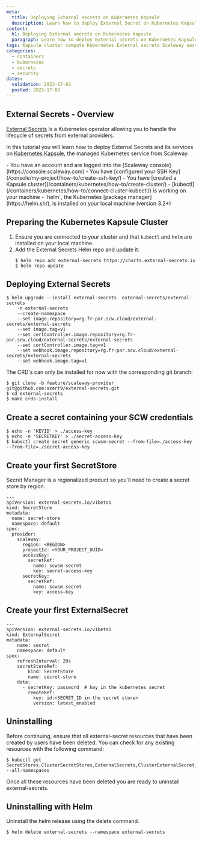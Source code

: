 ```yaml
---
meta:
  title: Deploying External secrets on Kubernetes Kapsule
  description: Learn how to deploy External Secret on Kubernetes Kapsule integrated with Scaleway Secret Manager
content:
  h1: Deploying External secrets on Kubernetes Kapsule
  paragraph: Learn how to deploy External secrets on Kubernetes Kapsule integrated with Scaleway Secret Manager
tags: Kapsule cluster compute Kubernetes External secrets Scaleway secret manager
categories:
  - containers
  - kubernetes
  - secrets
  - security
dates:
  validation: 2023-17-02
  posted: 2022-17-02
---
```


## External Secrets - Overview

[External Secrets](https://external-secrets.io) Is a Kubernetes operator allowing you to handle the lifecycle of secrets from external providers.

In this tutorial you will learn how to deploy External Secrets and its services on [Kubernetes Kapsule](/containers/kubernetes/concepts/#kubernetes-kapsule), the managed Kubernetes service from Scaleway.

<Macro id="iam-requirements" />

<Message type="requirement">
  - You have an account and are logged into the [Scaleway console](https://console.scaleway.com)
  - You have [configured your SSH Key](/console/my-project/how-to/create-ssh-key/)
  - You have [created a Kapsule cluster](/containers/kubernetes/how-to/create-cluster/)
  - [kubectl](/containers/kubernetes/how-to/connect-cluster-kubectl/) is working on your machine
  - `helm`, the Kubernetes [package manager](https://helm.sh/), is installed on your local machine (version 3.2+)
</Message>

## Preparing the Kubernetes Kapsule Cluster

1. Ensure you are connected to your cluster and that `kubectl` and `helm` are installed on your local machine.
2. Add the External Secrets Helm repo and update it:
    ```
    $ helm repo add external-secrets https://charts.external-secrets.io
    $ helm repo update
    ```

## Deploying External Secrets
```
$ helm upgrade --install external-secrets  external-secrets/external-secrets
    -n external-secrets
    --create-namespace
    --set image.repository=rg.fr-par.scw.cloud/external-secrets/external-secrets
    --set image.tag=v1
    --set certController.image.repository=rg.fr-par.scw.cloud/external-secrets/external-secrets
    --set certController.image.tag=v1
    --set webhook.image.repository=rg.fr-par.scw.cloud/external-secrets/external-secrets
    --set webhook.image.tag=v1
```

The CRD's can only be installed for now with the corresponding git branch:

```
$ git clone -b feature/scaleway-provider git@github.com:azert9/external-secrets.git
$ cd external-secrets
$ make crds-install
```

## Create a secret containing your SCW credentials

```
$ echo -n 'KEYID' > ./access-key
$ echo -n 'SECRETKEY' > ./secret-access-key
$ kubectl create secret generic scwsm-secret --from-file=./access-key --from-file=./secret-access-key
```
## Create your first SecretStore

Secret Manager is a regionalized product so you'll need to create a secret store by region.

```
---
apiVersion: external-secrets.io/v1beta1
kind: SecretStore
metadata:
  name: secret-store
  namespace: default
spec:
  provider:
    scaleway:
      region: <REGION>
      projectId: <YOUR_PROJECT_UUID>
      accessKey:
        secretRef:
          name: scwsm-secret
          key: secret-access-key
      secretKey:
        secretRef:
          name: scwsm-secret
          key: access-key
```

## Create your first ExternalSecret

```
---
apiVersion: external-secrets.io/v1beta1
kind: ExternalSecret
metadata:
    name: secret
    namespace: default
spec:
    refreshInterval: 20s
    secretStoreRef:
        kind: SecretStore
        name: secret-store
    data:
      - secretKey: password  # key in the kubernetes secret
        remoteRef:
          key: id:<SECRET_ID in the secret store>
          version: latest_enabled
```

## Uninstalling

Before continuing, ensure that all external-secret resources that have been created by users have been deleted. You can check for any existing resources with the following command:

```
$ kubectl get SecretStores,ClusterSecretStores,ExternalSecrets,ClusterExternalSecret,PushSecret --all-namespaces
```

Once all these resources have been deleted you are ready to uninstall external-secrets.

## Uninstalling with Helm

Uninstall the helm release using the delete command.

```
$ helm delete external-secrets --namespace external-secrets
```
